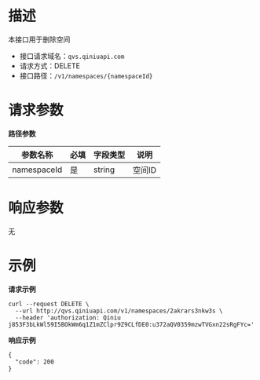 # **描述**
本接口用于删除空间

* 接口请求域名：`qvs.qiniuapi.com`
* 请求方式：DELETE
* 接口路径：`/v1/namespaces/{namespaceId}`

# **请求参数**
**路径参数**

|参数名称|必填|字段类型|说明|
|---|---|---|---|
|namespaceId|是|string|空间ID|

# **响应参数**
无
# **示例**

**请求示例**

```
curl --request DELETE \
  --url http://qvs.qiniuapi.com/v1/namespaces/2akrars3nkw3s \
  --header 'authorization: Qiniu j853F3bLkWl59I5BOkWm6q1Z1mZClpr9Z9CLfDE0:u372aQV0359mzwTVGxn22sRgFYc='
```
**响应示例**

```
{
  "code": 200
}
```